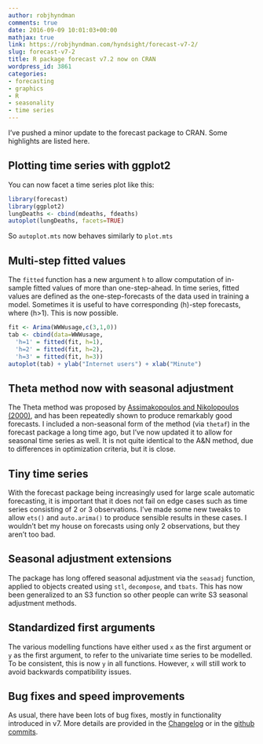 ```yaml
---
author: robjhyndman
comments: true
date: 2016-09-09 10:01:03+00:00
mathjax: true
link: https://robjhyndman.com/hyndsight/forecast-v7-2/
slug: forecast-v7-2
title: R package forecast v7.2 now on CRAN
wordpress_id: 3861
categories:
- forecasting
- graphics
- R
- seasonality
- time series
---
```


I’ve pushed a minor update to the forecast package to CRAN. Some highlights are listed here.

<!-- more -->



## Plotting time series with ggplot2


You can now facet a time series plot like this:

```r
library(forecast)
library(ggplot2)
lungDeaths <- cbind(mdeaths, fdeaths)
autoplot(lungDeaths, facets=TRUE)
```


So `autoplot.mts` now behaves similarly to `plot.mts`

## Multi-step fitted values


The `fitted` function has a new argument `h` to allow computation of in-sample fitted values of more than one-step-ahead. In time series, fitted values are defined as the one-step-forecasts of the data used in training a model. Sometimes it is useful to have corresponding \(h\)-step forecasts, where \(h>1\). This is now possible.

```r
fit <- Arima(WWWusage,c(3,1,0))
tab <- cbind(data=WWWusage,
  'h=1' = fitted(fit, h=1),
  'h=2' = fitted(fit, h=2),
  'h=3' = fitted(fit, h=3))
autoplot(tab) + ylab("Internet users") + xlab("Minute")
```


## Theta method now with seasonal adjustment


The Theta method was proposed by [Assimakopoulos and Nikolopoulos (2000)](http://dx.doi.org/10.1016/S0169-2070(00)00066-2), and has been repeatedly shown to produce remarkably good forecasts. I included a non-seasonal form of the method (via `thetaf`) in the forecast package a long time ago, but I’ve now updated it to allow for seasonal time series as well. It is not quite identical to the A&N method, due to differences in optimization criteria, but it is close.









## Tiny time series


With the forecast package being increasingly used for large scale automatic forecasting, it is important that it does not fail on edge cases such as time series consisting of 2 or 3 observations. I’ve made some new tweaks to allow `ets()` and `auto.arima()` to produce sensible results in these cases. I wouldn’t bet my house on forecasts using only 2 observations, but they aren’t too bad.









## Seasonal adjustment extensions


The package has long offered seasonal adjustment via the `seasadj` function, applied to objects created using `stl`, `decompose`, and `tbats`. This has now been generalized to an S3 function so other people can write S3 seasonal adjustment methods.









## Standardized first arguments


The various modelling functions have either used `x` as the first argument or `y` as the first argument, to refer to the univariate time series to be modelled. To be consistent, this is now `y` in all functions. However, `x` will still work to avoid backwards compatibility issues.






## Bug fixes and speed improvements



As usual, there have been lots of bug fixes, mostly in functionality introduced in v7. More details are provided in the [Changelog](https://cran.r-project.org/web/packages/forecast/ChangeLog) or in the [github commits](https://github.com/robjhyndman/forecast/commits/master).
